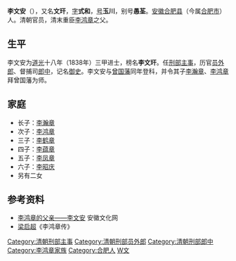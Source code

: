 '''李文安'''（{{bd|1801年||1855年|catIdx=L李}}），又名'''文玕'''，[[表字|字]]'''式和'''，[[号|号]]'''玉川'''，别号'''愚荃'''。[[安徽|安徽]][[合肥县|合肥县]]（今属[[合肥市|合肥市]]）人。清朝官员，清末重臣[[李鸿章|李鸿章]]之父。

==生平==
李文安为[[道光|道光]]十八年（1838年）三甲进士，榜名'''李文玕'''。任[[刑部|刑部]][[主事|主事]]，历官[[员外郎|员外郎]]、督捕司[[郎中|郎中]]，记名[[御史|御史]]。李文安与[[曾国藩|曾国藩]]同年登科，并令其子[[李瀚章|李瀚章]]、[[李鸿章|李鸿章]]拜曾国藩为师。

==家庭==
*长子：[[李瀚章|李瀚章]]
*次子：[[李鸿章|李鸿章]]
*三子：[[李鹤章|李鹤章]]
*四子：[[李蕴章|李蕴章]]
*五子：[[李凤章|李凤章]]
*六子：[[李昭庆|李昭庆]]
*另有二女

==参考资料==
*[https://web.archive.org/web/20090305143546/http://www.ahage.net/mingren/10732.html 李鸿章的父亲——李文安] 安徽文化网
*[[梁启超|梁启超]]《李鸿章传》

{{道光十八年戊戌科殿試金榜}}
{{DEFAULTSORT:Li李}}
[[Category:清朝刑部主事|Category:清朝刑部主事]]
[[Category:清朝刑部员外郎|Category:清朝刑部员外郎]]
[[Category:清朝刑部郎中|Category:清朝刑部郎中]]
[[Category:李鸿章家族|Category:李鸿章家族]]
[[Category:合肥人|Category:合肥人]]
[[Category:李姓|W文]]